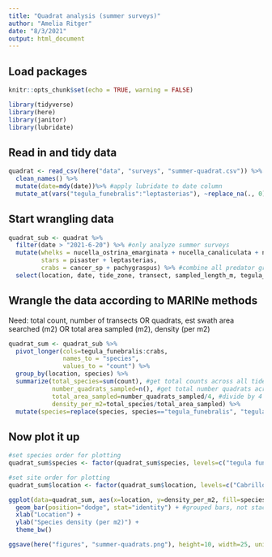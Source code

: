 ```yaml
---
title: "Quadrat analysis (summer surveys)"
author: "Amelia Ritger"
date: "8/3/2021"
output: html_document
---
```


## Load packages
```r
knitr::opts_chunk$set(echo = TRUE, warning = FALSE)

library(tidyverse)
library(here)
library(janitor)
library(lubridate)
```

## Read in and tidy data
```r
quadrat <- read_csv(here("data", "surveys", "summer-quadrat.csv")) %>% 
  clean_names() %>% 
  mutate(date=mdy(date))%>% #apply lubridate to date column
  mutate_at(vars("tegula_funebralis":"leptasterias"), ~replace_na(., 0)) #replace NAs with 0 for all species columns
```

## Start wrangling data
```r
quadrat_sub <- quadrat %>%
  filter(date > "2021-6-20") %>% #only analyze summer surveys
  mutate(whelks = nucella_ostrina_emarginata + nucella_canaliculata + nucella_sp + mexacanthina + acanthinucella,
         stars = pisaster + leptasterias,
         crabs = cancer_sp + pachygraspus) %>% #combine all predator groups
  select(location, date, tide_zone, transect, sampled_length_m, tegula_funebralis, whelks:crabs) #only keep columns of interest
```

## Wrangle the data according to MARINe methods

Need: total count, number of transects OR quadrats, est swath area searched (m2) OR total area sampled (m2), density (per m2)
```r
quadrat_sum <- quadrat_sub %>%
  pivot_longer(cols=tegula_funebralis:crabs,
               names_to = "species",
               values_to = "count") %>%
  group_by(location, species) %>%
  summarize(total_species=sum(count), #get total counts across all tide zones
            number_quadrats_sampled=n(), #get total number quadrats across all tide zones
            total_area_sampled=number_quadrats_sampled/4, #divide by 4 because 0.5m2 for each quadrat
            density_per_m2=total_species/total_area_sampled) %>%
  mutate(species=replace(species, species=="tegula_funebralis", "tegula funebralis")) #rename tegula values
```

## Now plot it up
```r
#set species order for plotting
quadrat_sum$species <- factor(quadrat_sum$species, levels=c("tegula funebralis", "whelks", "crabs", "stars"))

#set site order for plotting
quadrat_sum$location <- factor(quadrat_sum$location, levels=c("Cabrillo NM", "Alegria", "Lompoc Landing", "Bodega Bay", "Fogarty Creek", "Sokol Point"))

ggplot(data=quadrat_sum, aes(x=location, y=density_per_m2, fill=species)) +
  geom_bar(position="dodge", stat="identity") + #grouped bars, not stacked
  xlab("Location") +
  ylab("Species density (per m2)") +
  theme_bw()

ggsave(here("figures", "summer-quadrats.png"), height=10, width=25, units="cm")
```

